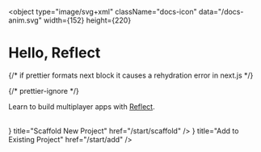 
<object
  type="image/svg+xml"
  className="docs-icon"
  data="/docs-anim.svg"
  width={152}
  height={220}
></object>

<h1 className="overview-masthead">
  <span>Hello, </span>
  <span>Reflect</span>
</h1>

{/* if prettier formats next block it causes a rehydration error in next.js */}

{/* prettier-ignore */}
<p className="overview-byline"><span>Learn to build multiplayer apps
  with <a href="https://reflect.net/">Reflect</a>.</span></p>

<br />

<Cards>
  <Card
    icon={<QuickStarts />}
    title="Scaffold New Project"
    href="/start/scaffold"
  />
  <Card icon={<Tutorial />} title="Add to Existing Project" href="/start/add" />
</Cards>
